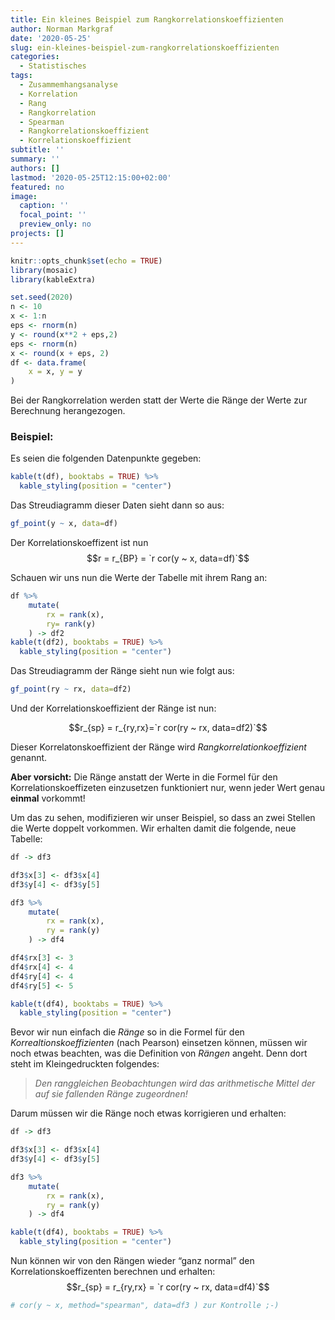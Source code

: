 ```yaml
---
title: Ein kleines Beispiel zum Rangkorrelationskoeffizienten
author: Norman Markgraf
date: '2020-05-25'
slug: ein-kleines-beispiel-zum-rangkorrelationskoeffizienten
categories:
  - Statistisches
tags:
  - Zusammemhangsanalyse
  - Korrelation
  - Rang
  - Rangkorrelation
  - Spearman
  - Rangkorrelationskoeffizient
  - Korrelationskoeffizient
subtitle: ''
summary: ''
authors: []
lastmod: '2020-05-25T12:15:00+02:00'
featured: no
image:
  caption: ''
  focal_point: ''
  preview_only: no
projects: []
---
```



```r
knitr::opts_chunk$set(echo = TRUE)
library(mosaic)
library(kableExtra)
```


```r
set.seed(2020)
n <- 10
x <- 1:n
eps <- rnorm(n)
y <- round(x**2 + eps,2)
eps <- rnorm(n)
x <- round(x + eps, 2)
df <- data.frame(
    x = x, y = y
)
```


Bei der Rangkorrelation werden statt der Werte die Ränge der Werte zur Berechnung herangezogen. 

### Beispiel:

Es seien die folgenden Datenpunkte gegeben:

```r
kable(t(df), booktabs = TRUE) %>%
  kable_styling(position = "center")
```

Das Streudiagramm dieser Daten sieht dann so aus:

```r
gf_point(y ~ x, data=df)
```

Der Korrelationskoeffizent ist nun 
$$r = r_{BP} = `r cor(y ~ x, data=df)`$$

Schauen wir uns nun die Werte der Tabelle mit ihrem Rang an:

```r
df %>% 
    mutate(    
        rx = rank(x), 
        ry= rank(y) 
    ) -> df2
kable(t(df2), booktabs = TRUE) %>%
  kable_styling(position = "center")
```

Das Streudiagramm der Ränge sieht nun wie folgt aus:

```r
gf_point(ry ~ rx, data=df2)
```

Und der Korrelationskoeffizient der Ränge ist nun:

$$r_{sp} = r_{ry,rx}=`r cor(ry ~ rx, data=df2)`$$

Dieser Korrelatonskoeffizient der Ränge wird *Rangkorrelationkoeffizient* genannt.

**Aber vorsicht:** Die Ränge anstatt der Werte in die Formel für den Korrelationskoeffizeten einzusetzen funktioniert nur, wenn jeder Wert genau **einmal** vorkommt!

Um das zu sehen, modifizieren wir unser Beispiel, so dass an zwei Stellen die Werte doppelt vorkommen. Wir erhalten damit die folgende, neue Tabelle:

```r
df -> df3

df3$x[3] <- df3$x[4]
df3$y[4] <- df3$y[5]

df3 %>% 
    mutate(    
        rx = rank(x), 
        ry = rank(y) 
    ) -> df4

df4$rx[3] <- 3
df4$rx[4] <- 4
df4$ry[4] <- 4
df4$ry[5] <- 5

kable(t(df4), booktabs = TRUE) %>%
  kable_styling(position = "center")
```

Bevor wir nun einfach die *Ränge* so in die Formel für den *Korrealtionskoeffizienten* (nach Pearson) einsetzen können, müssen wir noch etwas beachten, was die Definition von *Rängen* angeht.
Denn dort steht im Kleingedruckten folgendes:

> *Den ranggleichen Beobachtungen wird das arithmetische Mittel der auf sie fallenden Ränge zugeordnen!*

Darum müssen wir die Ränge noch etwas korrigieren und erhalten:

```r
df -> df3

df3$x[3] <- df3$x[4]
df3$y[4] <- df3$y[5]

df3 %>% 
    mutate(    
        rx = rank(x), 
        ry = rank(y) 
    ) -> df4

kable(t(df4), booktabs = TRUE) %>%
  kable_styling(position = "center")
```

Nun können wir von den Rängen wieder "ganz normal" den Korrelationskoeffizenten berechnen und erhalten:
$$r_{sp} = r_{ry,rx} = `r cor(ry ~ rx, data=df4)`$$
```r
# cor(y ~ x, method="spearman", data=df3 ) zur Kontrolle ;-)
```


